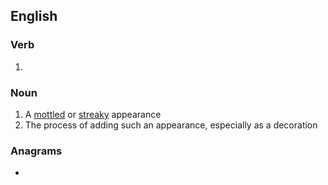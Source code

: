 ==English==

===Verb===
{{head|en|present participle}}

# {{present participle of|marble|lang=en|nocat=1}}

===Noun===
{{en-noun|~}}

# A [[mottled]] or [[streaky]] appearance
# The process of adding such an appearance, especially as a decoration

===Anagrams===
* {{anagrams|en|rambling}}